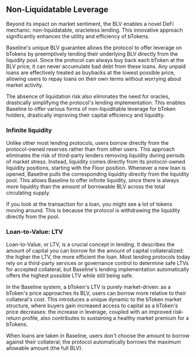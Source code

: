 
## Non-Liquidatable Leverage

Beyond its impact on market sentiment, the BLV enables a novel DeFi mechanic: non-liquidatable, oracleless 
lending. This innovative approach significantly enhances the utility and efficiency of bTokens.

Baseline's unique BLV guarantee allows the protocol to offer leverage on bTokens by preemptively lending 
their underlying BLV directly from the liquidity pool. Since the protocol can always buy back each bToken 
at the BLV price, it can never accumulate bad debt from these loans. Any unpaid loans are effectively treated 
as buybacks at the lowest possible price, allowing users to repay loans on their own terms without worrying 
about market activity. 

The absence of liquidation risk also eliminates the need for oracles, drastically simplifying the protocol's
lending implementation. This enables Baseline to offer various forms of non-liquiditable leverage for bToken 
holders, drastically improving their capital efficiency and liquidity.

### Infinite liquidity

Unlike other most lending protocols, users borrow directly from the protocol-owned reserves rather than from 
other users. This approach eliminates the risk of third-party lenders removing liquidity during periods of market 
stress. Instead, liquidity comes directly from its protocol-owned liquidity positions, starting with the Floor 
position. Whenever a new loan is opened, Baseline pulls the corresponding liquidity directly from the liquidity 
pool. This allows Baseline to offer infinite liquidity, since there is always more liquidity than the amount of 
borrowable BLV across the total circulating supply.

<Callout>
    If you look at the transaction for a loan, you might see a lot of tokens moving around. This is because the
    protocol is withdrawing the liquidity directly from the pool. 
</Callout>

### Loan-to-Value: LTV

Loan-to-Value, or LTV, is a crucial concept in lending. It describes the amount of capital you can borrow for 
the amount of capital collateralized: the higher the LTV, the more efficient the loan. Most lending protocols 
today rely on a third-party services or governance control to determine safe LTVs for accepted collateral, but 
Baseline's lending implementation automatically offers the highest possible LTV while still being safe.

In the Baseline system, a bToken's LTV is purely market-driven: as a bToken's price approaches its BLV, users 
can borrow more relative to their collateral's cost. This introduces a unique dynamic to the bToken market 
structure, where buyers gain increased access to capital as a bToken's price decreases: the increase in leverage, 
coupled with an improved risk-return profile, also contributes to sustaining a healthy market premium for a bTokens. 

<Callout>
When loans are taken in Baseline, users don't choose the amount to borrow against their collateral; 
the protocol automatically borrows the maximum allowable amount (the full BLV).
</Callout>
